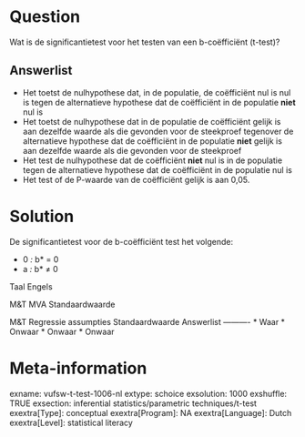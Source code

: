 Question
========
Wat is de significantietest voor het testen van een b-coëfficiënt (t-test)?

Answerlist
----------
* Het toetst de nulhypothese dat, in de populatie, de coëfficiënt nul is nul is tegen de alternatieve hypothese dat de coëfficiënt in de populatie **niet **nul is
* Het toetst de nulhypothese dat in de populatie de coëfficiënt gelijk is aan dezelfde waarde als die gevonden voor de steekproef tegenover de alternatieve hypothese dat de coëfficiënt in de populatie **niet** gelijk is aan dezelfde waarde als die gevonden voor de steekproef
* Het test de nulhypothese dat de coëfficiënt **niet** nul is in de populatie tegen de alternatieve hypothese dat de coëfficiënt in de populatie nul is
* Het test of de P-waarde van de coëfficiënt gelijk is aan 0,05.

Solution
========

De significantietest voor de b-coëfficiënt test het volgende:  
  
* *<sub>*0*</sub> : *b* = 0
* *<sub>*a*</sub> : *b* ≠ 0

Taal Engels

M&T MVA Standaardwaarde

M&T Regressie assumpties Standaardwaarde
Answerlist
----------
* Waar
* Onwaar
* Onwaar
* Onwaar

Meta-information
================
exname: vufsw-t-test-1006-nl
extype: schoice
exsolution: 1000
exshuffle: TRUE
exsection: inferential statistics/parametric techniques/t-test
exextra[Type]: conceptual
exextra[Program]: NA
exextra[Language]: Dutch
exextra[Level]: statistical literacy

